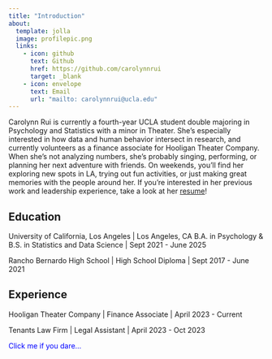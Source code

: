 ```yaml
---
title: "Introduction"
about:
  template: jolla
  image: profilepic.png
  links:
    - icon: github
      text: Github
      href: https://github.com/carolynnrui
      target: _blank
    - icon: envelope
      text: Email
      url: "mailto: carolynnrui@ucla.edu"
---
```


Carolynn Rui is currently a fourth-year UCLA student double majoring in Psychology and Statistics with a minor in Theater. She's especially interested in how data and human behavior intersect in research, and currently volunteers as a finance associate for Hooligan Theater Company. When she’s not analyzing numbers, she’s probably singing, performing, or planning her next adventure with friends. On weekends, you’ll find her exploring new spots in LA, trying out fun activities, or just making great memories with the people around her. If you're interested in her previous work and leadership experience, take a look at her [resume](/Resume.pdf){target="_blank"}!

## Education

University of California, Los Angeles \| Los Angeles, CA B.A. in Psychology & B.S. in Statistics and Data Science \| Sept 2021 - June 2025

Rancho Bernardo High School \| High School Diploma \| Sept 2017 - June 2021

## Experience

Hooligan Theater Company \| Finance Associate \| April 2023 - Current

Tenants Law Firm \| Legal Assistant \| April 2023 - Oct 2023

<p id="secret" style="display: none;">You found the secret! 🎉</p>
<p onclick="document.getElementById('secret').style.display='block';" style="cursor: pointer; color: blue;">Click me if you dare...</p> 
